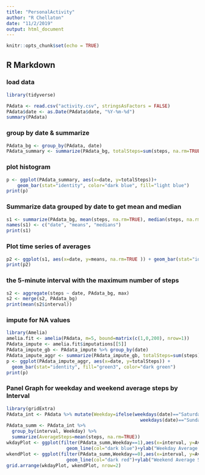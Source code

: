 ```yaml
---
title: "PersonalActivity"
author: "R Chellaton"
date: "11/2/2019"
output: html_document
---
```


```r
knitr::opts_chunk$set(echo = TRUE)
```

## R Markdown
### load data
```r
library(tidyverse)
```
```r
PAdata <- read.csv("activity.csv", stringsAsFactors = FALSE)
PAdata$date <- as.Date(PAdata$date, "%Y-%m-%d")
summary(PAdata)
```

### group by date & summarize
```r
PAdata_bg <- group_by(PAdata, date)
PAdata_summary <- summarize(PAdata_bg, totalSteps=sum(steps, na.rm=TRUE))
```

### plot histogram
```r
p <- ggplot(PAdata_summary, aes(x=date, y=totalSteps))+
    geom_bar(stat="identity", color="dark blue", fill="light blue")
print(p)
```

### Summarize data grouped by date to get mean and median
```r
s1 <- summarize(PAdata_bg, mean(steps, na.rm=TRUE), median(steps, na.rm=TRUE))
names(s1) <- c("date", "means", "medians")
print(s1)
```
### Plot time series of averages
```r
p2 <- ggplot(s1, aes(x=date, y=means, na.rm=TRUE )) + geom_bar(stat="identity", color="dark blue", fill="steelblue4")
print(p2)
```

### the 5-minute interval with the maximum number of steps
```r
s2 <- aggregate(steps ~ date, PAdata_bg, max)
s2 <- merge(s2, PAdata_bg)
print(mean(s2$interval))
```

### impute for NA values
```r
library(Amelia)
amelia.fit <- amelia(PAdata, m=5, bound=matrix(c(1,0,200), nrow=1))
PAdata_impute <- amelia.fit$imputations[[5]]
PAdata_impute_gb <- PAdata_impute %>% group_by(date)
PAdata_impute_aggr <- summarize(PAdata_impute_gb, totalSteps=sum(steps))
p <- ggplot(PAdata_impute_aggr, aes(x=date, y=totalSteps)) + 
  geom_bar(stat="identity", fill="green3", color="dark green")
print(p)
```

### Panel Graph for weekday and weekend average steps by Interval
```r
library(gridExtra)
PAdata_int <- PAdata %>% mutate(Weekday=ifelse(weekdays(date)=="Saturday" |
                                                 weekdays(date)=="Sunday",0,1))
PAdata_summ <- PAdata_int %>% 
  group_by(interval, Weekday) %>% 
  summarize(AverageSteps=mean(steps, na.rm=TRUE))
wkdayPlot <- ggplot(filter(PAdata_summ,Weekday==1),aes(x=interval, y=AverageSteps))+
                      geom_line(col="dark blue")+ylab("Weekday Average Steps")
wkendPlot <- ggplot(filter(PAdata_summ,Weekday==0),aes(x=interval, y=AverageSteps))+
                      geom_line(col="dark red")+ylab("Weekend Average Steps")
grid.arrange(wkdayPlot, wkendPlot, nrow=2)
```

